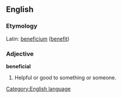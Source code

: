 ==English==
[[Category:English language]]
===Etymology===
Latin: [[beneficium]] ([[benefit]])
===Adjective===
'''beneficial'''
#Helpful or good to something or someone.